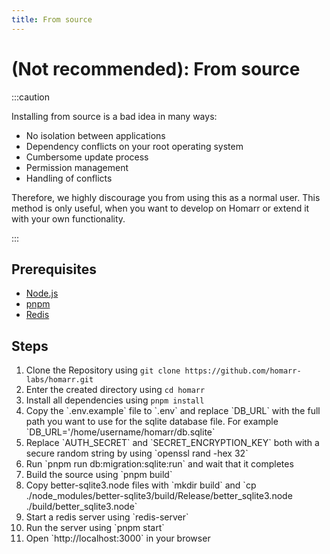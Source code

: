 ```yaml
---
title: From source
---
```


# (Not recommended): From source

:::caution

Installing from source is a bad idea in many ways:

- No isolation between applications
- Dependency conflicts on your root operating system
- Cumbersome update process
- Permission management
- Handling of conflicts

Therefore, we highly discourage you from using this as a normal user.
This method is only useful, when you want to develop on Homarr or extend it with your own functionality.

:::

## Prerequisites

- [Node.js](https://nodejs.org/en/download/)
- [pnpm](https://pnpm.io/installation)
- [Redis](https://redis.io/download)

## Steps

<ol>
  <li>Clone the Repository using <code>git clone https://github.com/homarr-labs/homarr.git</code></li>
  <li>Enter the created directory using <code>cd homarr</code></li>
  <li>Install all dependencies using <code>pnpm install</code></li>
  <li>Copy the `.env.example` file to `.env` and replace `DB_URL` with the full path you want to use for the sqlite database file. For example `DB_URL='/home/username/homarr/db.sqlite`</li>
  <li>Replace `AUTH_SECRET` and `SECRET_ENCRYPTION_KEY` both with a secure random string by using `openssl rand -hex 32`</li>
  <li>Run `pnpm run db:migration:sqlite:run` and wait that it completes</li>
  <li>Build the source using `pnpm build`</li>
  <li>Copy better-sqlite3.node files with `mkdir build` and `cp ./node_modules/better-sqlite3/build/Release/better_sqlite3.node ./build/better_sqlite3.node`</li>
  <li>Start a redis server using `redis-server`</li>
  <li>Run the server using `pnpm start`</li>
  <li>Open `http://localhost:3000` in your browser</li>
</ol>
